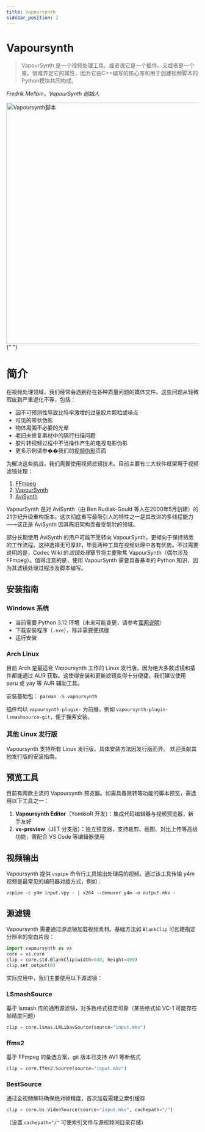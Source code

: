 ```yaml
---
title: Vapoursynth
sidebar_position: 2
---
```


# Vapoursynth

> VapourSynth 是一个视频处理工具。或者说它是一个插件。又或者是一个库。很难界定它的属性，因为它由C++编写的核心库和用于创建视频脚本的Python模块共同构成。

*Fredrik Mellbin，VapourSynth 创始人*

<picture>
  <source
    srcset="https://raw.githubusercontent.com/av1-community-contributors/images/main/vs_edit_script.avif?token=GHSAT0AAAAAACEZPDXJ6SHSUQIMUOGQXQTEZHY7K4A"
    type="image/avif"
  />
  <img
    src="https://autumn.revolt.chat/attachments/g7DucEq3aRGWVH0MHQe-A21GkyDVln9IHzRlfjEYEh/vs_edit_script.png"
    alt="Vapoursynth脚本"
    width="520"
    height="632"
  />
</picture>{" "}

# 简介

在视频处理领域，我们经常会遇到存在各种质量问题的媒体文件。这些问题从轻微瑕疵到严重退化不等，包括：

- 因不可预测性导致比特率激增的过量胶片颗粒或噪点
- 可见的带状伪影
- 物体周围不必要的光晕
- 老旧未修复素材中的隔行扫描问题
- 胶片转视频过程中不当操作产生的电视电影伪影
- 更多示例请参��我们的[视频伪影](../introduction/video-artifacts.mdx)页面

为解决这些挑战，我们需要使用视频滤镜技术。目前主要有三大软件框架用于视频滤镜处理：

1. [FFmpeg](../utilities/ffmpeg.mdx)
2. [VapourSynth](https://vapoursynth.com)
3. [AviSynth](http://avisynth.nl/index.php/Main_Page)

VapourSynth 是对 AviSynth（由 Ben Rudiak-Gould 等人在2000年5月创建）的21世纪升级重构版本。这次彻底重写最吸引人的特性之一是其改进的多线程能力——这正是 AviSynth 因其陈旧架构而备受掣肘的领域。

部分长期使用 AviSynth 的用户可能不愿转向 VapourSynth，更倾向于保持熟悉的工作流程。这种选择无可厚非，毕竟两种工具在视频处理中各有优势。不过需要说明的是，Codec Wiki 的*滤镜处理*章节将主要聚焦 VapourSynth（偶尔涉及 FFmpeg）。值得注意的是，使用 VapourSynth 需要具备基本的 Python 知识，因为其滤镜处理过程涉及脚本编写。

## 安装指南

### Windows 系统

- 当前需要 Python 3.12 环境（未来可能变更，请参考[官网说明](http://www.vapoursynth.com/doc/installation.html)）
- 下载安装程序（`.exe`），除非需要便携版
- 运行安装

### Arch Linux

目前 Arch 是最适合 Vapoursynth 工作的 Linux 发行版，因为绝大多数滤镜和插件都能通过 AUR 获取。这使得安装和更新滤镜变得十分便捷。我们建议使用 paru 或 yay 等 AUR 辅助工具。

安装基础包：
`pacman -S vapoursynth`

插件均以 `vapoursynth-plugin-` 为前缀，例如 `vapoursynth-plugin-lsmashsource-git`，便于搜索安装。

### 其他 Linux 发行版

Vapoursynth 支持所有 Linux 发行版，具体安装方法因发行版而异。
欢迎贡献其他发行版的安装指南。

## 预览工具

目前有两款主流的 Vapoursynth 预览器。如需具备跳转等功能的脚本预览，需选用以下工具之一：

1. **Vapoursynth Editor**（YomkioR 开发）：集成代码编辑器与视频预览器，新手友好
2. **vs-preview**（JET 分支版）：独立预览器，支持裁剪、截图、对比上传等高级功能，需配合 VS Code 等编辑器使用

## 视频输出

Vapoursynth 提供 `vspipe` 命令行工具输出处理后的视频。通过该工具传输 y4m 视频是最常见的编码器对接方式，例如：

`vspipe -c y4m input.vpy - | x264 --demuxer y4m -o output.mkv -`

## 源滤镜

Vapoursynth 需要通过源滤镜加载视频素材。基础方法如 `BlankClip` 可创建指定分辨率的空白片段：

```python
import vapoursynth as vs
core = vs.core
clip = core.std.BlankClip(width=640, height=480)
clip.set_output(0)
```

实际应用中，我们主要使用以下源滤镜：

### LSmashSource
基于 lsmash 库的通用源滤镜，对多数格式稳定可靠（某些格式如 VC-1 可能存在帧精度问题）
```python
clip = core.lsmas.LWLibavSource(source="input.mkv")
```

### ffms2
基于 FFmpeg 的备选方案，git 版本已支持 AV1 等新格式
```python
clip = core.ffms2.Source(source="input.mkv")
```

### BestSource
通过全视频解码确保绝对帧精度，首次加载需建立索引缓存
```python
clip = core.bs.VideoSource(source="input.mkv", cachepath="/")
```
（设置 `cachepath="/"` 可使索引文件与源视频同目录存储）